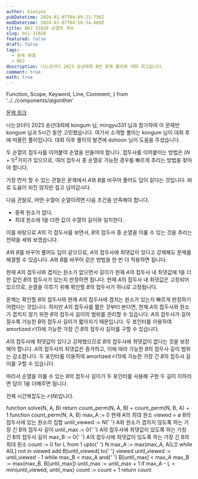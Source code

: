 ```yaml
---
author: kiwiyou
pubDatetime: 2024-01-07T04:09:23.756Z
modDatetime: 2024-01-07T04:50:34.669Z
title: BOJ 31028 순열의 개수
slug: boj-31028
featured: false
draft: false
tags:
  - 문제 해결
  - BOJ
description: 나는코더다 2023 송년대회 B번 문제 풀이와 대회 회고입니다.
comment: true
math: true
---
```


  Function,
  Scope,
  Keyword,
  Line,
  Comment,
} from '../../components/algorithm'

[문제 링크](https://www.acmicpc.net/problem/31028)

나는코더다 2023 송년대회에 kongum 님, mingyu331 님과 참가하여 이 문제만 kongum 님과 5시간 동안 고민했습니다.
여기서 소개할 풀이는 kongum 님이 대회 후에 떠올린 풀이입니다. 대회 이후 풀이의 발견에 dohoon 님이 도움을 주셨습니다.

두 순열의 접두사를 이어붙여 순열을 만들어야 합니다.
접두사를 이어붙이는 방법은 $(N+1)^2$가지가 있으므로, 여러 접두사 중 순열로 가능한 경우를 빠르게 추리는 방법을 찾아야 합니다.

가장 먼저 할 수 있는 관찰은 문제에서 $A$와 $B$를 바꾸어 풀어도 답이 같다는 것입니다.
바로 도움이 되진 않지만 짚고 넘어갑시다.

다음 관찰로, 어떤 수열이 순열이려면 다음 조건을 만족해야 합니다.

- 중복 원소가 없다.
- 최대 원소에 $1$을 더한 값이 수열의 길이와 일치한다.

이를 바탕으로 $A$의 각 접두사를 보면서, $B$의 접두사 중 순열을 이룰 수 있는 것을 추리는 전략을 세워 보겠습니다.

$A$와 $B$를 바꾸어 풀어도 답이 같으므로, $A$의 접두사에 최댓값이 있다고 강제해도 문제를 해결할 수 있습니다.
$A$와 $B$를 바꾸어 같은 방법을 한 번 더 적용하면 됩니다.

현재 $A$의 접두사와 겹치는 원소가 없으면서 길이가 현재 $A$의 접두사 내 최댓값에 $1$을 더한 값인 $B$의 접두사가 있는지 판정하면 됩니다.
현재 $A$의 접두사 내 최댓값은 고정되어 있으므로, 순열을 이루기 위해 확인할 $B$의 접두사가 하나로 고정됩니다.

문제는 확인할 $B$의 접두사와 현재 $A$의 접두사에 겹치는 원소가 있는지 빠르게 판정하기 어렵다는 것입니다.
하지만 $A$의 접두사를 짧은 것부터 본다면, 현재 $A$의 접두사와 원소가 겹치지 않기 위한 $B$의 접두사 길이의 범위를 관리할 수 있습니다.
$A$의 접두사가 길어질수록 가능한 $B$의 접두사 길이가 짧아지기 때문입니다.
두 포인터를 이용하여 amortized $\mathcal{O}(1)$에 가능한 가장 긴 $B$의 접두사 길이를 구할 수 있습니다.

$A$의 접두사에 최댓값이 있다고 강제했으므로 $B$의 접두사에 최댓값이 없다는 것을 보장해야 합니다.
$A$의 접두사의 최댓값은 증가하고, 이에 따라 가능한 $B$의 접두사 길이 범위는 감소합니다.
두 포인터를 이용하여 amortized $\mathcal{O}(1)$에 가능한 가장 긴 $B$의 접두사 길이를 구할 수 있습니다.

따라서 순열을 이룰 수 있는 $B$의 접두사 길이가 두 포인터를 사용해 구한 두 길이 이하라면 답이 $1$을 더해주면 됩니다.

전체 시간복잡도는 $\mathcal{O}(N)$입니다.

<Function>
  <Keyword>function</Keyword> solve(N, A, B)
  <Scope>
    <Line>
      <Keyword>return</Keyword> count_perm(N, A, B) + count_perm(N, B, A) + 1
    </Line>
  </Scope>
</Function>

<Function>
  <Keyword>function</Keyword> count_perm(N, A, B)
  <Scope>
    <Line>
      max_A := 0 <Comment>현재 A의 최대 원소</Comment>
    </Line>
    <Line>
      viewed = &empty; <Comment>B의 접두사에 있는 원소의 집합</Comment>
    </Line>
    <Line>
      until_viewed := N{' '}
      <Comment>A와 원소가 겹치지 않도록 하는 가장 긴 B의 접두사 길이</Comment>
    </Line>
    <Line>
      until_max := 0{' '}
      <Comment>
        A의 접두사에 최댓값이 있도록 하는 가장 긴 B의 접두사 길이
      </Comment>
    </Line>
    <Line>
      max_B := 0{' '}
      <Comment>A의 접두사에 최댓값이 있도록 하는 가장 긴 B의 최대 원소</Comment>
    </Line>
    <Line>count := 0</Line>
    <Line>
      <Keyword>for</Keyword> L <Keyword>from</Keyword> 1 <Keyword>upto</Keyword>{' '}
      N
      <Scope>
        <Line>max_A := max(max_A, A[L])</Line>
        <Line>
          <Keyword>while</Keyword> A[L] <Keyword>not in</Keyword> viewed
          <Scope>
            <Line>
              <Keyword>add</Keyword> B[until_viewed] <Keyword>to</Keyword>{' '}
              viewed
            </Line>
            <Line>until_viewed := until_viewed - 1</Line>
          </Scope>
        </Line>
        <Line>
          <Keyword>while</Keyword> max_B &lt; max_A <Keyword>and</Keyword>{' '}
          B[until_max] &lt; max_A
          <Scope>
            <Line>max_B := max(max_B, B[until_max])</Line>
            <Line>until_max := until_max + 1</Line>
          </Scope>
        </Line>
        <Line>
          <Keyword>if</Keyword> max_A - L &lt; min(until_viewed, until_max)
          <Scope>
            <Line>count := count + 1</Line>
          </Scope>
        </Line>
      </Scope>
    </Line>
    <Line>
      <Keyword>return</Keyword> count
    </Line>
  </Scope>
</Function>
